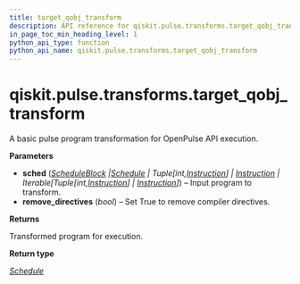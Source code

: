 ```yaml
---
title: target_qobj_transform
description: API reference for qiskit.pulse.transforms.target_qobj_transform
in_page_toc_min_heading_level: 1
python_api_type: function
python_api_name: qiskit.pulse.transforms.target_qobj_transform
---
```


<span id="qiskit-pulse-transforms-target-qobj-transform" />

# qiskit.pulse.transforms.target\_qobj\_transform

<Function id="qiskit.pulse.transforms.target_qobj_transform" github="https://github.com/qiskit/qiskit/tree/stable/0.24/qiskit/pulse/transforms/base_transforms.py" signature="target_qobj_transform(sched, remove_directives=True)">
  A basic pulse program transformation for OpenPulse API execution.

  **Parameters**

  *   **sched** ([*ScheduleBlock*](qiskit.pulse.ScheduleBlock "qiskit.pulse.schedule.ScheduleBlock")  *|*[*Schedule*](qiskit.pulse.Schedule "qiskit.pulse.schedule.Schedule")  *| Tuple\[int,*[*Instruction*](pulse#qiskit.pulse.instructions.Instruction "qiskit.pulse.instructions.instruction.Instruction")*] |* [*Instruction*](pulse#qiskit.pulse.instructions.Instruction "qiskit.pulse.instructions.instruction.Instruction")  *| Iterable\[Tuple\[int,*[*Instruction*](pulse#qiskit.pulse.instructions.Instruction "qiskit.pulse.instructions.instruction.Instruction")*] |* [*Instruction*](pulse#qiskit.pulse.instructions.Instruction "qiskit.pulse.instructions.instruction.Instruction")*]*) – Input program to transform.
  *   **remove\_directives** (*bool*) – Set True to remove compiler directives.

  **Returns**

  Transformed program for execution.

  **Return type**

  [*Schedule*](qiskit.pulse.Schedule "qiskit.pulse.schedule.Schedule")
</Function>

